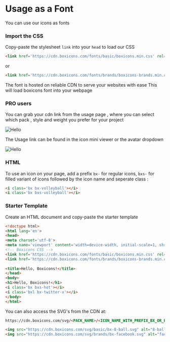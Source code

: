  


# Usage as a Font&#x20;

You can use our icons as fonts 


### Import the CSS

Copy-paste the stylesheet `link` into your `head` to load our CSS
```html copy
<link href='https://cdn.boxicons.com/fonts/basic/boxicons.min.css' rel='stylesheet'>
```
or
```html copy
<link href='https://cdn.boxicons.com/fonts/brands/boxicons-brands.min.css' rel='stylesheet'>
```

The font is hosted on reliable CDN to serve your websites with ease
This will load boxicons font into your webpage

### PRO users
You can grab your cdn link from the usage page , where you can select which pack , style  and weight you prefer for your project

<Image src="usage.png" alt="Hello" width={928} height={677} unoptimized />

The Usage link can be found in the icon mini viewer or the avatar dropdown

<Image src="link.png" alt="Hello" width={870} height={720} unoptimized />

### HTML 
To use an icon on your page, add a prefix `bx-` for regular icons, `bxs-` for filled variant of icons followed by the icon name and seperate class :
```html /bx bx-volleyball/ 
<i class='bx bx-volleyball'></i>
<i class='bx bxs-volleyball'></i>
```

### Starter Template
Create an HTML document and copy-paste the starter template
```html copy
<!doctype html>
<html lang='en'>
<head>
<meta charset='utf-8'>
<meta name='viewport' content='width=device-width, initial-scale=1, shrink-to-fit=no'>
<!-- Boxicons CSS -->
<link href='https://cdn.boxicons.com/fonts/basic/boxicons.min.css' rel='stylesheet'>
<link href='https://cdn.boxicons.com/fonts/brands/boxicons-brands.min.css' rel='stylesheet'>
 
<title>Hello, Boxicons!</title>
</head>
<body>
<h1>Hello, Boxicons!</h1>
<i class='bx bxs-hot'></i>
<i class='bxl bx-twitter-x'></i>
</body>
</html>
```

You can also access the SVG's from the CDN at:

```html copy
https://cdn.boxicons.com/svg/<PACK_NAME>/<ICON_NAME_WITH_PREFIX_BX_OR_BXS>.svg

<img src="https://cdn.boxicons.com/svg/basic/bx-8-ball.svg" alt="8-ball"/>
<img src="https://cdn.boxicons.com/svg/brands/bx-facebook.svg" alt="facebook"/>
```





